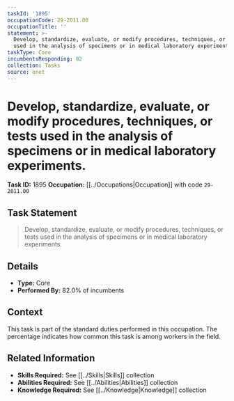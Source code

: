 ```yaml
---
taskId: '1895'
occupationCode: 29-2011.00
occupationTitle: ''
statement: >-
  Develop, standardize, evaluate, or modify procedures, techniques, or tests
  used in the analysis of specimens or in medical laboratory experiments.
taskType: Core
incumbentsResponding: 82
collection: Tasks
source: onet
---
```

# Develop, standardize, evaluate, or modify procedures, techniques, or tests used in the analysis of specimens or in medical laboratory experiments.

**Task ID:** 1895
**Occupation:** [[../Occupations|Occupation]] with code `29-2011.00`

## Task Statement

> Develop, standardize, evaluate, or modify procedures, techniques, or tests used in the analysis of specimens or in medical laboratory experiments.

## Details

- **Type:** Core
- **Performed By:** 82.0% of incumbents

## Context

This task is part of the standard duties performed in this occupation. The percentage indicates how common this task is among workers in the field.

## Related Information

- **Skills Required:** See [[../Skills|Skills]] collection
- **Abilities Required:** See [[../Abilities|Abilities]] collection
- **Knowledge Required:** See [[../Knowledge|Knowledge]] collection
